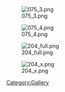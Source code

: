 [[File:075_3.png]]

[[File:075_4.png]]

[[File:204_full.png]]

[[File:204_x.png]]

[[Category:Gallery]]